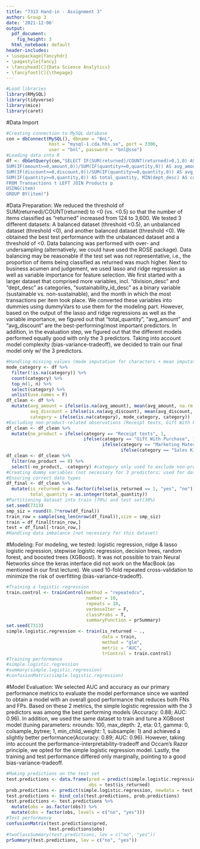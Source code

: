 ```yaml
---
title: "7313 Hand-in - Assignment 3"
author: Group 3
date: '2021-12-06'
output:
  pdf_document: 
    fig_height: 3
  html_notebook: default
header-includes:
- \usepackage{fancyhdr}
- \pagestyle{fancy}
- \fancyhead[C]{Data Science Analytics}
- \fancyfoot[C]{\thepage}
---
```


```r
#Load libraries
library(RMySQL) 
library(tidyverse)
library(mice)
library(caret)
```

#Data Import
```r
#Creating connection to MySQL database
con = dbConnect(MySQL(), dbname = "BnL",
                host = "mysql-1.cda.hhs.se", port = 3306,
                user = "bnl", password = "bnl@sse")
#Loading data into R
df <- dbGetQuery(con,"SELECT IF(SUM(returned)/COUNT(returned)>0,1,0) AS is_returned,
SUM(IF(amount>=0,amount,0))/SUM(IF(quantity>=0,quantity,0)) AS avg_amount, 
SUM(IF(discount>=0,discount,0))/SUM(IF(quantity>=0,quantity,0)) AS avg_discount, 
SUM(IF(quantity>=0,quantity,0)) AS total_quantity, MIN(dept_desc) AS category
FROM Transactions t LEFT JOIN Products p
USING(item)
GROUP BY(item)")
```

#Data Preparation: We reduced the threshold of SUM(returned)/COUNT(returned) to <0 (vs. <0.5) so that the number of items classified as "returned" increased from 124 to 3,600. We tested 3 different datasets: A balanced dataset (threshold <0.5), an unbalanced dataset (threshold <0), and another balanced dataset (threshold <0). We obtained the best test performance with the unbalanced dataset and a threshold of <0. Data balancing was performed with over- and undersampling (alternatively, we could have used the ROSE package). Data balancing may be reasonable if the test set was not representative, i.e., the proportion of items being classified as returned was much higher. Next to business acumen and judgement, we used lasso and ridge regression as well as variable importance for feature selection. We first started with a larger dataset that comprised more variables, incl. "division_desc" and "dept_desc" as categories, "sustainability_id_desc" as a binary variable (sustainable vs. non-sustainable), and the month in which the most transactions per item took place. We converted these variables into dummies using dummyVars to use them for the modeling part. However, based on the output of the lasso and ridge regressions as well as the variable importance, we figured out that "total_quantity", "avg_amount" and "avg_discount" are the best-performing/most important predictors. In addition, in the evaluation step, we figured out that the different models performed equally good with only the 3 predictors. Taking into account model complexity (bias-variance-tradeoff), we decided to train our final model only w/ the 3 predictors.
```r
#Handling missing values (mode imputation for characters + mean imputation for doubles)
mode_category <- df %>% 
  filter(!is.na(category)) %>% 
  count(category) %>% 
  top_n(1, n) %>% 
  select(category) %>% 
  unlist(use.names = F)
df_clean <- df %>% 
  mutate(avg_amount = ifelse(is.na(avg_amount), mean(avg_amount, na.rm = T), avg_amount),
         avg_discount = ifelse(is.na(avg_discount), mean(avg_discount, na.rm = T), avg_discount),
         category = ifelse(is.na(category), mode_category, category))
#Excluding non-product-related observations (Receipt texts, Gift With Purchase, Marketing Material, Sales Kicks E-commerce)
df_clean <- df_clean %>% 
  mutate(no_product = ifelse(category == "Receipt texts", 1, 
                             ifelse(category == "Gift With Purchase", 1,
                                    ifelse(category == "Marketing Material", 1, 
                                           ifelse(category == "Sales Kicks E-commerce", 1, 0)))))
df_clean <- df_clean %>% 
  filter(no_product == 0) %>% 
  select(-no_product, -category) #category only used to exclude non-product-related items
#Creating dummy variables (not necessary for 3 predictors; used for dataset w/ categorical variables)
#Ensuring correct data types
df_final <- df_clean %>% 
  mutate(is_returned = as.factor(ifelse(is_returned == 1, "yes", "no")),
         total_quantity = as.integer(total_quantity))
#Partitioning dataset into train (70%) and test set(30%)
set.seed(7313)   
smp_siz = round(0.7*nrow(df_final))
train_row = sample(seq_len(nrow(df_final)),size = smp_siz)  
train = df_final[train_row,]
test = df_final[-train_row,]
#Handling data imbalance (not necessary for this dataset)
```

#Modeling: For modeling, we tested: logistic regression, ridge & lasso logistic regression, stepwise logistic regression, decision trees, random forest, and boosted trees (XGBoost). It was not possible to train Neural Networks since the keras interface did not work on the MacBook (as mentioned in our first lecture). We used 10-fold repeated cross-validation to minimize the risk of overfitting (bias-variance-tradeoff).
```r
#Training a logistic regression
train.control <- trainControl(method = "repeatedcv", 
                              number = 10,
                              repeats = 10,
                              verboseIter = F,
                              classProbs = T,
                              summaryFunction = prSummary)
set.seed(7313)
simple.logistic.regression <- train(is_returned ~ .,
                                    data = train,
                                    method = "glm",
                                    metric = "AUC",
                                    trControl = train.control)
#Training performance
#simple.logistic.regression
#summary(simple.logistic.regression)
#confusionMatrix(simple.logistic.regression)
```

#Model Evaluation: We selected AUC and accuracy as our primary performance metrics to evaluate the model performance since we wanted to obtain a model with an overall good performance that reduces both FNs and FPs. Based on these 2 metrics, the simple logistic regression with the 3 predictors was among the best performing models (Accuracy: 0.88; AUC: 0.96). In addition, we used the same dataset to train and tune a XGBoost model (tuning parameters: nrounds: 100, max_depth: 2, eta: 0.1, gamma: 0, colsample_bytree; 1, min_child_weight: 1, subsample: 1) and achieved a slightly better performance(Accuracy: 0.89; AUC: 0.96). However, taking into account the performance-interpretability-tradeoff and Occam's Razor principle, we opted for the simple logistic regression model. Lastly, the training and test performance differed only marginally, pointing to a good bias-variance-tradeoff.  
```r
#Making predictions on the test set
test.predictions <- data.frame(pred = predict(simple.logistic.regression, newdata = test),
                               obs = test$is_returned)
prob.predictions <- predict(simple.logistic.regression, newdata = test, type = "prob")
test.predictions <- bind_cols(test.predictions, prob.predictions)
test.predictions <- test.predictions %>% 
  mutate(obs = as.factor(obs)) %>% 
  mutate(obs = factor(obs, levels = c("no", "yes")))
#Test performance
confusionMatrix(test.predictions$pred,
                test.predictions$obs)
#twoClassSummary(test.predictions, lev = c("no", "yes"))
prSummary(test.predictions, lev = c("no", "yes"))
```









